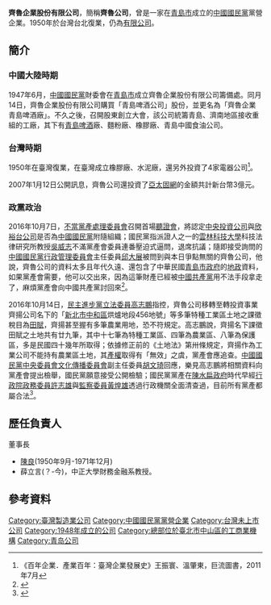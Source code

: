 {{多個問題|
{{expand|time=2015-06-14T10:31:47+00:00}}
{{refimprove|time=2015-06-14T10:31:47+00:00}}
{{Advert|time=2015-06-14T12:35:06+00:00}}
}}
{{noteTA
|G1=地名
}}
{{about|1950年在台灣復業的股份有限公司|中華人民共和國境內註冊銀行|齐鲁银行}}
{{Infobox Company
| company_logo = 
| company_name = 齊魯企業股份有限公司
| company_name_en= Chiloo Industries Inc.
| company_type = [[股份有限公司|未上市公司]]
| market_information = 未上市公司(2110)
| company_slogan = 
| foundation = 1948年<br />1950年（在臺復業）<br />1951年5月18日（核准設立）
| location = {{ROC-TW}}<br/>[[臺北市|臺北市]][[中山區_(臺北市)|中山區]]八德路二段232號9樓
| zip_code = 
| telephone_no = {{tel|886|2|2708-2269}}
| chairman = 
| GM = 
| num_employees = 
| products = 
| industry = 投資事業
| capital = [[新台幣|新台幣]]14.37568億元
| revenue = 
| subsid = 中國國民黨齊揚開發公司<ref>[http://news.ltn.com.tw/news/politics/paper/78748 自由時報-中和黨產移轉 國產局：啟人疑竇]</ref>
| homepage = {{url|1=www.chiloo.com.tw/}}
}}

'''齊魯企業股份有限公司'''，簡稱'''齊魯公司'''，曾是一家在[[青島市|青島市]]成立的[[中國國民黨|中國國民黨]]黨營企業。1950年於台灣台北復業，仍為[[有限公司|有限公司]]。

==簡介==
===中國大陸時期===
1947年6月，[[中國國民黨|中國國民黨]]財委會在[[青島市_(中華民國)|青島市]]成立齊魯企業股份有限公司籌備處。同月14日，齊魯企業股份有限公司購買「青島啤酒公司」股份，並更名為「齊魯企業青島啤酒廠」。不久之後，召開股東創立大會，該公司統籌青島、濟南地區接收重組的工廠，其下有[[青島啤酒|青島啤酒]]廠、麵粉廠、橡膠廠、青島中國食油公司。
===台灣時期===
1950年在臺灣復業，在臺灣成立橡膠廠、水泥廠，還另外投資了4家電器公司<ref name=百年>《百年企業．產業百年：臺灣企業發展史》王振寰、溫肇東，巨流圖書，2011年7月</ref>{{rp|93-95}}。

2007年1月12日公開訊息，齊魯公司還投資了[[亞太固網|亞太固網]]的金額共計新台幣3億元。

=== 政黨政治 ===
2016年10月7日，[[不當黨產處理委員會|不當黨產處理委員會]]召開首場[[聽證會|聽證會]]，將認定[[中央投資公司|中央投資公司]]與[[欣裕台公司|欣裕台公司]]是否為[[中國國民黨|中國國民黨]]附隨組織；國民黨指派證人之一的[[雲林科技大學|雲林科技大學]]科技法律研究所教授[[吳威志|吳威志]]不滿黨產會委員連番壓迫式逼問，退席抗議；隨即接受詢問的[[中國國民黨行政管理委員會|中國國民黨行政管理委員會]]主任委員[[邱大展|邱大展]]被問到與本日爭點無關的齊魯公司，他說，齊魯公司的資料太多且年代久遠、還包含了中華民國[[青島市政府|青島市政府]]的[[地政|地政]]資料，如果黨產會需要，他可以交出來，因為這筆財產已經被[[中國共產黨|中國共產黨]]用不法手段拿走了，麻煩黨產會向中國共產黨討回來<ref>{{Cite web|url=http://www.chinatimes.com/realtimenews/20161007004674-260407|author=楊孟立|language=zh-tw|title=邱大展嗆黨產會：可找共產黨討不當黨產|publisher=中國時報即時新聞|date=2016-10-07|accessdate=2016-10-07}}</ref>。

2016年10月14日，[[民主進步黨|民主進步黨]][[立法委員|立法委員]][[高志鵬|高志鵬]]指控，齊魯公司移轉至轉投資事業齊揚公司名下的「[[新北市|新北市]][[中和區|中和區]]烘爐地段456地號」等多筆特種工業區土地之課徵稅目為[[田賦|田賦]]，齊揚甚至握有多筆農業用地，恐不符規定。高志鵬說，齊揚名下課徵田賦之土地共有廿九筆，其中十七筆為特種工業區、四筆為農業區、八筆為保護區，多是民國四十幾年所取得；依據修正前的《土地法》第卅條規定，齊揚作為工業公司不能持有農業區土地，其[[產權|產權]]取得有「無效」之虞，黨產會應追查。[[中國國民黨中央委員會文化傳播委員會|中國國民黨中央委員會文化傳播委員會]]副主任委員[[胡文琦|胡文琦]]回應，樂見高志鵬將相關資料向黨產會提出檢舉，國民黨願意接受公開檢驗；國民黨黨產在[[陳水扁政府|陳水扁政府]]時代早經[[行政院政務委員|行政院政務委員]][[許志雄|許志雄]]與[[監察委員|監察委員]][[黃煌雄|黃煌雄]]透過行政機關全面清查過，目前所有黨產都屬合法<ref>{{Cite web|url=http://news.ltn.com.tw/news/politics/paper/1041908|author=楊淳卉|language=zh-tw|title=國民黨營事業／高志鵬：齊魯公司烘爐地工業區土地 竟課「田賦」|publisher=自由時報|date=2016-10-15|accessdate=2016-10-19}}</ref>。

==歷任負責人==
;董事長
*[[陳良|陳良]](1950年9月-1971年12月)
*薛立言(？-今)，中正大學財務金融系教授。

==參考資料==
{{reflist}}

[[Category:臺灣製造業公司|Category:臺灣製造業公司]]
[[Category:中國國民黨黨營企業|Category:中國國民黨黨營企業]]
[[Category:台灣未上市公司|Category:台灣未上市公司]]
[[Category:1948年成立的公司|Category:1948年成立的公司]]
[[Category:總部位於臺北市中山區的工商業機構|Category:總部位於臺北市中山區的工商業機構]]
[[Category:青岛公司|Category:青岛公司]]